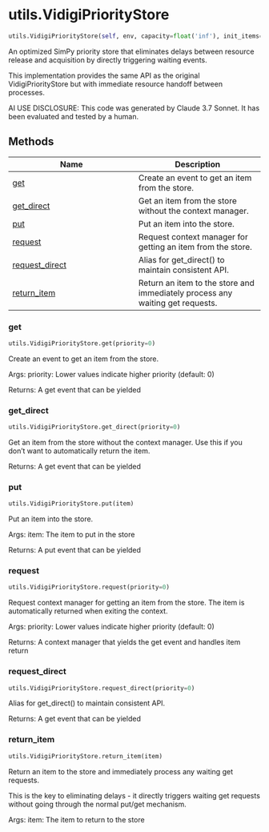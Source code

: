 # utils.VidigiPriorityStore { #vidigi.utils.VidigiPriorityStore }

```python
utils.VidigiPriorityStore(self, env, capacity=float('inf'), init_items=None)
```

An optimized SimPy priority store that eliminates delays between resource
release and acquisition by directly triggering waiting events.

This implementation provides the same API as the original VidigiPriorityStore
but with immediate resource handoff between processes.

AI USE DISCLOSURE: This code was generated by Claude 3.7 Sonnet. It has been evaluated
and tested by a human.

## Methods

| Name | Description |
| --- | --- |
| [get](#vidigi.utils.VidigiPriorityStore.get) | Create an event to get an item from the store. |
| [get_direct](#vidigi.utils.VidigiPriorityStore.get_direct) | Get an item from the store without the context manager. |
| [put](#vidigi.utils.VidigiPriorityStore.put) | Put an item into the store. |
| [request](#vidigi.utils.VidigiPriorityStore.request) | Request context manager for getting an item from the store. |
| [request_direct](#vidigi.utils.VidigiPriorityStore.request_direct) | Alias for get_direct() to maintain consistent API. |
| [return_item](#vidigi.utils.VidigiPriorityStore.return_item) | Return an item to the store and immediately process any waiting get requests. |

### get { #vidigi.utils.VidigiPriorityStore.get }

```python
utils.VidigiPriorityStore.get(priority=0)
```

Create an event to get an item from the store.

Args:
    priority: Lower values indicate higher priority (default: 0)

Returns:
    A get event that can be yielded

### get_direct { #vidigi.utils.VidigiPriorityStore.get_direct }

```python
utils.VidigiPriorityStore.get_direct(priority=0)
```

Get an item from the store without the context manager.
Use this if you don't want to automatically return the item.

Returns:
    A get event that can be yielded

### put { #vidigi.utils.VidigiPriorityStore.put }

```python
utils.VidigiPriorityStore.put(item)
```

Put an item into the store.

Args:
    item: The item to put in the store

Returns:
    A put event that can be yielded

### request { #vidigi.utils.VidigiPriorityStore.request }

```python
utils.VidigiPriorityStore.request(priority=0)
```

Request context manager for getting an item from the store.
The item is automatically returned when exiting the context.

Args:
    priority: Lower values indicate higher priority (default: 0)

Returns:
    A context manager that yields the get event and handles item return

### request_direct { #vidigi.utils.VidigiPriorityStore.request_direct }

```python
utils.VidigiPriorityStore.request_direct(priority=0)
```

Alias for get_direct() to maintain consistent API.

Returns:
    A get event that can be yielded

### return_item { #vidigi.utils.VidigiPriorityStore.return_item }

```python
utils.VidigiPriorityStore.return_item(item)
```

Return an item to the store and immediately process any waiting get requests.

This is the key to eliminating delays - it directly triggers waiting get
requests without going through the normal put/get mechanism.

Args:
    item: The item to return to the store